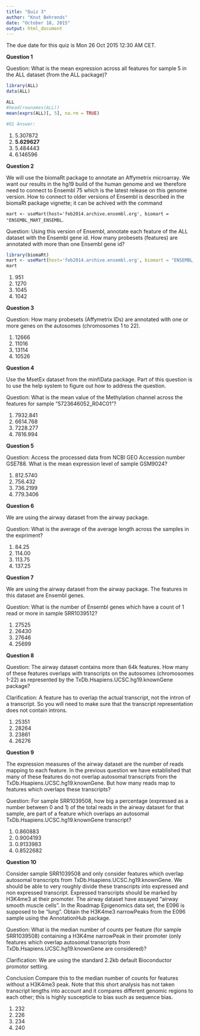 ```yaml
---
title: "Quiz 3"
author: "Knut Behrends"
date: "October 18, 2015"
output: html_document
---
```



The due date for this quiz is Mon 26 Oct 2015 12:30 AM CET.

**Question 1**

Question: What is the mean expression across all features for sample 5 in the ALL dataset (from the ALL package)?

```r
library(ALL)
data(ALL)

ALL
#head(rownames(ALL))
mean(exprs(ALL)[, 5], na.rm = TRUE)

#Q1 Answer:
```
1. 5.307872
1. **5.629627**
1. 5.484443
1. 6.146596



**Question 2**

We will use the biomaRt package to annotate an Affymetrix microarray. We want our results in the hg19 build of the human genome and we therefore need to connect to Ensembl 75 which is the latest release on this genome version. How to connect to older versions of Ensembl is described in the biomaRt package vignette; it can be achived with the command

`mart <- useMart(host='feb2014.archive.ensembl.org', biomart = "ENSEMBL_MART_ENSEMBL`.

Question: Using this version of Ensembl, annotate each feature of the ALL dataset with the Ensembl gene id. How many probesets (features) are annotated with more than one Ensembl gene id?

```r
library(biomaRt)
mart <- useMart(host='feb2014.archive.ensembl.org', biomart = "ENSEMBL_MART_ENSEMBL")
mart
```

1. 951
1. 1270
1. 1045
1. 1042

**Question 3**

Question: How many probesets (Affymetrix IDs) are annotated with one or more genes on the autosomes (chromosomes 1 to 22).

1. 12666
1. 11016
1. 13114
1. 10526

**Question 4**

Use the MsetEx dataset from the minfiData package. Part of this question is to use the help system to figure out how to address the question.

Question: What is the mean value of the Methylation channel across the features for sample “5723646052_R04C01”?

1. 7932.841
1. 6614.768
1. 7228.277
1. 7816.994

**Question 5**

Question: Access the processed data from NCBI GEO Accession number GSE788. What is the mean expression level of sample GSM9024?

1. 812.5740
1. 756.432
1. 736.2199
1. 779.3406

**Question 6**

We are using the airway dataset from the airway package.

Question: What is the average of the average length across the samples in the expriment?

1. 84.25
1. 114.00
1. 113.75
1. 137.25

**Question 7**

We are using the airway dataset from the airway package. The features in this dataset are Ensembl genes.

Question: What is the number of Ensembl genes which have a count of 1 read or more in sample SRR1039512?

1. 27525
1. 26430
1. 27646
1. 25699

**Question 8**

Question: The airway dataset contains more than 64k features. How many of these features overlaps with transcripts on the autosomes (chromosomes 1-22) as represented by the TxDb.Hsapiens.UCSC.hg19.knownGene package?


Clarification: A feature has to overlap the actual transcript, not the intron of a transcript. So you will need to make sure that the transcript representation does not contain introns.

1. 25351
1. 28264
1. 23861
1. 26276

**Question 9**

The expression measures of the airway dataset are the number of reads mapping to each feature. In the previous question we have established that many of these features do not overlap autosomal transcripts from the TxDb.Hsapiens.UCSC.hg19.knownGene. But how many reads map to features which overlaps these transcripts?


Question: For sample SRR1039508, how big a percentage (expressed as a number between 0 and 1) of the total reads in the airway dataset for that sample, are part of a feature which overlaps an autosomal TxDb.Hsapiens.UCSC.hg19.knownGene transcript?

1. 0.860883
1. 0.9004193
1. 0.9133983
1. 0.8522682

**Question 10**

Consider sample SRR1039508 and only consider features which overlap autosomal transcripts from TxDb.Hsapiens.UCSC.hg19.knownGene. We should be able to very roughly divide these transcripts into expressed and non expressed transcript. Expressed transcripts should be marked by H3K4me3 at their promoter. The airway dataset have assayed “airway smooth muscle cells”. In the Roadmap Epigenomics data set, the E096 is supposed to be “lung”. Obtain the H3K4me3 narrowPeaks from the E096 sample using the AnnotationHub package.

Question: What is the median number of counts per feature (for sample SRR1039508) containing a H3K4me narrowPeak in their promoter (only features which overlap autosomal transcripts from TxDb.Hsapiens.UCSC.hg19.knownGene are considered)?


Clarification: We are using the standard 2.2kb default Bioconductor promotor setting.

Conclusion Compare this to the median number of counts for features without a H3K4me3 peak. Note that this short analysis has not taken transcript lengths into account and it compares different genomic regions to each other; this is highly suscepticle to bias such as sequence bias.

1. 232
1. 226
1. 234
1. 240
